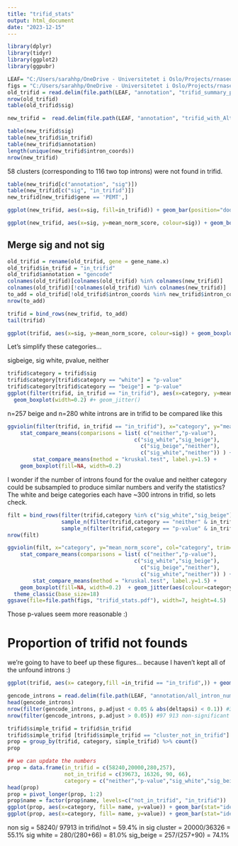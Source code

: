 ---
title: "trifid_stats"
output: html_document
date: "2023-12-15"
---

```{r message=FALSE, warning=FALSE}
library(dplyr)
library(tidyr)
library(ggplot2)
library(ggpubr)
```

```{r}
LEAF= "C:/Users/sarahhp/OneDrive - Universitetet i Oslo/Projects/rnaseq/beige_rnaseq_jul22/31_leafcutter"
figs = "C:/Users/sarahhp/OneDrive - Universitetet i Oslo/Projects/rnaseq/beige_rnaseq_jul22/R/leafcutter/plots"
old_trifid = read.delim(file.path(LEAF, "annotation", "trifid_summary_per_intron.tsv"))
nrow(old_trifid)
table(old_trifid$sig)

new_trifid =  read.delim(file.path(LEAF, "annotation", "trifid_with_Alt_introns.tsv"))

table(new_trifid$sig)       
table(new_trifid$in_trifid)
table(new_trifid$annotation)
length(unique(new_trifid$intron_coords))
nrow(new_trifid)
```

58 clusters (corresponding to 116 two top introns) were not found in trifid.  

```{r}
table(new_trifid[c("annotation", "sig")])
table(new_trifid[c("sig", "in_trifid")])
new_trifid[new_trifid$gene == 'PEMT',]
```

```{r}
ggplot(new_trifid, aes(x=sig, fill=in_trifid)) + geom_bar(position="dodge")
```
```{r}
ggplot(new_trifid, aes(x=sig, y=mean_norm_score, colour=sig)) + geom_boxplot() + geom_jitter()
```

## Merge sig and not sig

```{r}
old_trifid = rename(old_trifid, gene = gene_name.x)
old_trifid$in_trifid = "in_trifid"
old_trifid$annotation = "gencode"
colnames(old_trifid)[colnames(old_trifid) %in% colnames(new_trifid)]
colnames(old_trifid)[!colnames(old_trifid) %in% colnames(new_trifid)]
to_add = old_trifid[!old_trifid$intron_coords %in% new_trifid$intron_coords,]
nrow(to_add)

trifid = bind_rows(new_trifid, to_add)
tail(trifid)
```

```{r}
ggplot(trifid, aes(x=sig, y=mean_norm_score, colour=sig)) + geom_boxplot() + geom_jitter()
```

Let's simplify these categories...

sigbeige, sig white, pvalue, neither

```{r}
trifid$category = trifid$sig
trifid$category[trifid$category == "white"] = "p-value"
trifid$category[trifid$category == "beige"] = "p-value"
ggplot(filter(trifid, in_trifid == "in_trifid"), aes(x=category, y=mean_norm_score, colour=category)) + geom_violin() + 
  geom_boxplot(width=0.2) #+ geom_jitter()
```
n=257 beige and n=280 white introns are in trifid to be compared like this 
```{r}
ggviolin(filter(trifid, in_trifid == "in_trifid"), x="category", y="mean_norm_score", col="category", trim=T) +
    stat_compare_means(comparisons = list( c("neither","p-value"),
                                        c("sig_white","sig_beige"),
                                          c("sig_beige","neither"),
                                          c("sig_white","neither")) ) +
        stat_compare_means(method = "kruskal.test", label.y=1.5) + 
    geom_boxplot(fill=NA, width=0.2) 
```

I wonder if the number of introns found for the ovalue and neither category could be subsampled to produce similar numbers and verify the statistics?  
The white and beige categories each have ~300 introns in trifid, so lets check.  

```{r}
filt = bind_rows(filter(trifid,category %in% c("sig_white","sig_beige") & in_trifid=="in_trifid"),
                 sample_n(filter(trifid,category == "neither" & in_trifid=="in_trifid"), 280),
                 sample_n(filter(trifid,category == "p-value" & in_trifid=="in_trifid"), 280))
nrow(filt)
```

```{r}
ggviolin(filt, x="category", y="mean_norm_score", col="category", trim=T) +
    stat_compare_means(comparisons = list( c("neither","p-value"),
                                        c("sig_white","sig_beige"),
                                          c("sig_beige","neither"),
                                          c("sig_white","neither")) ) +
        stat_compare_means(method = "kruskal.test", label.y=1.5) + 
    geom_boxplot(fill=NA, width=0.2)  + geom_jitter(aes(colour=category), alpha=0.5) + 
  theme_classic(base_size=18) 
ggsave(file=file.path(figs, "trifid_stats.pdf"), width=7, height=4.5)
```

Those p-values seem more reasonable :)

# Proportion of trifid not founds

we're going to have to beef up these figures... because I haven't kept all of the unfound introns :)

```{r}
ggplot(trifid, aes(x= category,fill =in_trifid == "in_trifid",)) + geom_bar(position="fill")
```


```{r}
gencode_introns = read.delim(file.path(LEAF, "annotation/all_intron_numbers&transcripts.tsv"))
head(gencode_introns)
nrow(filter(gencode_introns, p.adjust < 0.05 & abs(deltapsi) < 0.1)) #36326 introns in low pvalue clusters, but without the deltapsi
nrow(filter(gencode_introns, p.adjust > 0.05)) #97 913 non-significant gencode introns 
```


```{r}
trifid$simple_trifid = trifid$in_trifid
trifid$simple_trifid [trifid$simple_trifid == "cluster_not_in_trifid"] = "not_in_trifid"
prop = group_by(trifid, category, simple_trifid) %>% count()
prop

## we can update the numbers 
prop = data.frame(in_trifid = c(58240,20000,280,257),
                  not_in_trifid = c(39673, 16326, 90, 66),
                  category = c("neither","p-value","sig_white","sig_beige"))
head(prop)
prop = pivot_longer(prop, 1:2)
prop$name = factor(prop$name, levels=c("not_in_trifid", "in_trifid"))
ggplot(prop, aes(x=category, fill= name, y=value)) + geom_bar(stat="identity")
ggplot(prop, aes(x=category, fill= name, y=value)) + geom_bar(stat="identity", position="fill") + labs(y="Proportion")
```

non sig = 58240/ 97913 in trifid/not =  59.4%
in sig cluster = 20000/36326 = 55.1%
sig white = 280/(280+66) = 81.0%
sig_beige = 257/(257+90) = 74.1%


